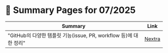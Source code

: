 # 📝 Summary Pages for 07/2025
| Summary | Link |
|---------|------|
| "GitHub의 다양한 템플릿 기능(issue, PR, workflow 등)에 대한 정리" | [Nextra](/til/til-2025/til-07/03-Template) |
